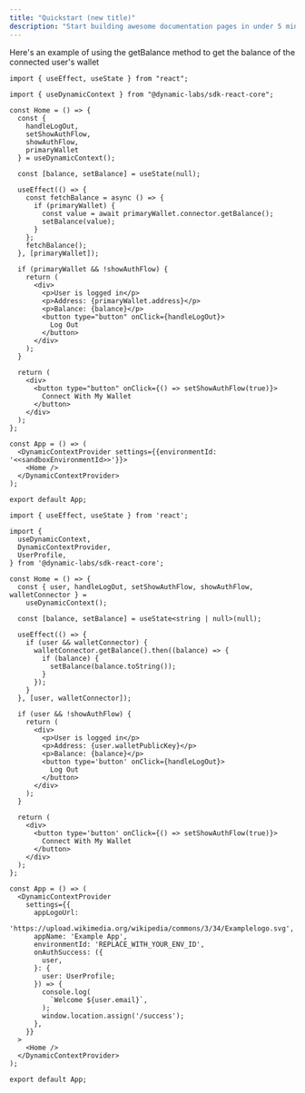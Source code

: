 ```yaml
---
title: "Quickstart (new title)"
description: "Start building awesome documentation pages in under 5 minutés"
---
```


Here's an example of using the getBalance method to get the balance of the connected user's wallet

```
import { useEffect, useState } from "react";

import { useDynamicContext } from "@dynamic-labs/sdk-react-core";

const Home = () => {
  const {
    handleLogOut,
    setShowAuthFlow,
    showAuthFlow,
    primaryWallet
  } = useDynamicContext();

  const [balance, setBalance] = useState(null);

  useEffect(() => {
    const fetchBalance = async () => {
      if (primaryWallet) {
        const value = await primaryWallet.connector.getBalance();
        setBalance(value);
      }
    };
    fetchBalance();
  }, [primaryWallet]);

  if (primaryWallet && !showAuthFlow) {
    return (
      <div>
        <p>User is logged in</p>
        <p>Address: {primaryWallet.address}</p>
        <p>Balance: {balance}</p>
        <button type="button" onClick={handleLogOut}>
          Log Out
        </button>
      </div>
    );
  }

  return (
    <div>
      <button type="button" onClick={() => setShowAuthFlow(true)}>
        Connect With My Wallet
      </button>
    </div>
  );
};

const App = () => (
  <DynamicContextProvider settings={{environmentId: '<<sandboxEnvironmentId>>'}}>
    <Home />
  </DynamicContextProvider>
);

export default App;
```

```
import { useEffect, useState } from 'react';

import {
  useDynamicContext,
  DynamicContextProvider,
  UserProfile,
} from '@dynamic-labs/sdk-react-core';

const Home = () => {
  const { user, handleLogOut, setShowAuthFlow, showAuthFlow, walletConnector } =
    useDynamicContext();

  const [balance, setBalance] = useState<string | null>(null);

  useEffect(() => {
    if (user && walletConnector) {
      walletConnector.getBalance().then((balance) => {
        if (balance) {
          setBalance(balance.toString());
        }
      });
    }
  }, [user, walletConnector]);

  if (user && !showAuthFlow) {
    return (
      <div>
        <p>User is logged in</p>
        <p>Address: {user.walletPublicKey}</p>
        <p>Balance: {balance}</p>
        <button type='button' onClick={handleLogOut}>
          Log Out
        </button>
      </div>
    );
  }

  return (
    <div>
      <button type='button' onClick={() => setShowAuthFlow(true)}>
        Connect With My Wallet
      </button>
    </div>
  );
};

const App = () => (
  <DynamicContextProvider
    settings={{
      appLogoUrl:
        'https://upload.wikimedia.org/wikipedia/commons/3/34/Examplelogo.svg',
      appName: 'Example App',
      environmentId: 'REPLACE_WITH_YOUR_ENV_ID',
      onAuthSuccess: ({
        user,
      }: {
        user: UserProfile;
      }) => {
        console.log(
          `Welcome ${user.email}`,
        );
        window.location.assign('/success');
      },
    }}
  >
    <Home />
  </DynamicContextProvider>
);

export default App;
```
